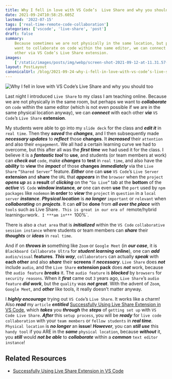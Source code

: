 ```yaml
---
title: Why I fell in love with VS Code’s  Live Share and why you should too
date: 2021-09-24T10:58:25.605Z
lastmod: '2022-07-15'
tags: ['real-time-remote-code-collaboration']
categories: ['vscode', 'live-share', 'post']
draft: false
summary:
    Because sometimes we are not physically in the same location, but perhaps we
    want to collaborate on code within the same editor, we can connect with each
    other via VS Code’s Live Share extension.
images:
    ['/static/images/posts/img/webp/screen-shot-2021-09-12-at-11.31.57-am.webp']
layout: PostLayout
canonicalUrl: /blog/2021-09-24-why-i-fell-in-love-with-vs-code’s-live-share-and-why-you-should-too
---
```


![Why I fell in love with VS Code’s  Live Share and why you should too](/static/images/posts/img/webp/screen-shot-2021-09-12-at-11.31.57-am.webp)

Last night I introduced `Live Share` to my class I am teaching online. Because
we are not physically in the same room, but perhaps we want to **_collaborate_**
on `code` within the same editor (which is not even possible if we are in the
same physical location anyway), we can **_connect_** with each other **_via_**
`VS Code`’s `Live Share` **extension**.

My students were able to go into my `slide deck` for the class and **_edit it_**
in `real time`. Then they **_saved_** the **_changes_**, and I then subsequently
made **_necessary updates_** to **_reflect_** those **changes**. It
**_increased_** their `attention` and also their `engagement`. We all had a
certain learning curve we had to overcome, but this after all was the **_first
time_** we had used it for the class. I believe it is a **_fantastic tool_** to
**use**, and students (or team members at work) can **_check out_** `code`, make
**_changes_** to **test** in `real time`, and also have the **_ability_** to
**view** the **_impact_** of those **changes** **_immediately_** via the
`Live Share` `“Shared Server”` feature. **_Either_** one can **use** `VS Code`’s
`Live Server` **extension** and **share** the `URL` that **_appears_** in the
`browser` when the `project` **_opens up_** as a **result** of **_clicking_** on
the `“Go Live”` tab at the **bottom** of the **_active_** `VS Code` **window
instance**, **_or_** one can even **use** the `port` used by `npm packages` like
`nodemon` **in order** to **_view_** the `project` in `question` in a
`local server` **_instance_**. **_Physical location_** is **_no longer_**
`important` or `relevant` when **_collaborating_** on **_projects_**. It can
**_all_** be **done** from **_all over the place_** with `tools` such as Live
Share`. This is great in our era of `remote/hybrid
learning`or`work`. I ***am in*** `100%`.

There is also a `chat area` that is **_initialized_** within the `VS Code`
`collaborative session instance` where students or team members can **_share_**
their **_thoughts_** or **_ideas_** in `real time`.

And if on **_throws in_** something like `Zoom` or `Google Meet` (in **_our
case_**, it is `Blackboard Collaborate Ultra` for **_student learning_**
**online**), one can **_add_** `audio/visual` **features**. **_This way_**,
`collaborators` can actually **_speak_** with **each other** and also
**_share_** their **screens** if **_necessary_**. `Live Share` does **_not_**
include `audio`, and the `Live Share` **extension pack** does **_not_** work,
because the `audio feature` **_breaks_** it. The `audio feature` is
**_blocked_** by `browsers` for `security reasons`. When it **_first_** came out
`3` years ago, `Live Share`’s `audio feature` **_did work_**, but the `quality`
was **_not great_**. With the advent of `Zoom`, `Google Meet`, and **_other_**
like tools, it really doesn’t matter anyway.

I **_highly encourage_** trying out `VS Code`’s `Live Share`. It works like a
charm! Also **_read_** my `article` **_entitled_**
[Successfully Using Live Share Extension in VS Code](https://www.interglobalmedianetwork.com/blog/2021-09-12-successfully-using-live-share-extension-in-vs-code/),
which **_takes_** you **_through_** the **_steps_** of `getting set up` with
`VS Code Live Share`. **_After_** this `setup process`, you will be **_ready_**
for `live code collaboration` with your `team members` or `fellow students` in
**_real time_**. `Physical location` is **_no longer_** an **issue**!
**_However_**, you can **_still use_** this `handy tool` if you ARE in the
**_same_** `physical location`, because **_without_** it, you **_still_** would
**_not be able_** to **_collaborate_** within a **_common_**
`text editor instance`!

## Related Resources

-   [Successfully Using Live Share Extension in VS Code](https://www.interglobalmedianetwork.com/blog/2021-09-12-successfully-using-live-share-extension-in-vs-code/)
